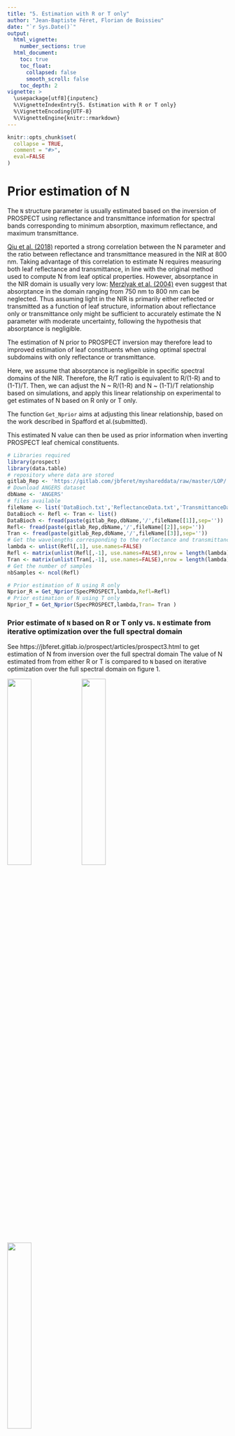 ```yaml
---
title: "5. Estimation with R or T only"
author: "Jean-Baptiste Féret, Florian de Boissieu"
date: "`r Sys.Date()`"
output:
  html_vignette:
    number_sections: true
  html_document:
    toc: true
    toc_float:
      collapsed: false
      smooth_scroll: false
    toc_depth: 2
vignette: >
  \usepackage[utf8]{inputenc}
  %\VignetteIndexEntry{5. Estimation with R or T only}
  %\VignetteEncoding{UTF-8}
  %\VignetteEngine{knitr::rmarkdown}
---
```


```r
knitr::opts_chunk$set(
  collapse = TRUE,
  comment = "#>",
  eval=FALSE
)
```


# Prior estimation of N
The `N` structure parameter is usually estimated based on the inversion of PROSPECT using reflectance and transmittance information for spectral bands corresponding to minimum absorption, maximum reflectance, and maximum transmittance. 

[Qiu et al. (2018)](https://doi.org/10.1109/TGRS.2018.2791930 "Qiu et al., TGRS 2018") reported a strong correlation between the N parameter and the ratio between reflectance and transmittance measured in the NIR at 800 nm. Taking advantage of this correlation to estimate N requires measuring both leaf reflectance and transmittance, in line with the original method used to compute N from leaf optical properties. However, absorptance in the NIR domain is usually very low: [Merzlyak et al. (2004)](https://doi.org/10.1016/j.jphotobiol.2004.03.003 "Merzlyak et al. (2004)") even suggest that absorptance in the domain ranging from 750 nm to 800 nm can be neglected. Thus assuming light in the NIR is primarily either reflected or transmitted as a function of leaf structure, information about reflectance only or transmittance only might be sufficient to accurately estimate the N parameter with moderate uncertainty, following the hypothesis that absorptance is negligible. 

The estimation of N prior to PROSPECT inversion may therefore lead to improved estimation of leaf constituents when using optimal spectral subdomains with only reflectance or transmittance.

Here, we assume that absorptance is negligeible in specific spectral domains of the NIR. Therefore, the R/T ratio is equivalent to R/(1-R) and to (1-T)/T.
Then, we can adjust the N ~ R/(1-R) and N ~ (1-T)/T relationship based on simulations, and apply this linear relationship on experimental to get estimates of N based on R only or T only. 

The function `Get_Nprior` aims at adjusting this linear relationship, based on the work described in Spafford et al.(submitted).

This estimated N value can then be used as prior information when inverting PROSPECT leaf chemical constituents.

```r
# Libraries required 
library(prospect)
library(data.table)
# repository where data are stored
gitlab_Rep <- 'https://gitlab.com/jbferet/myshareddata/raw/master/LOP/'
# Download ANGERS dataset
dbName <- 'ANGERS'
# files available
fileName <- list('DataBioch.txt','ReflectanceData.txt','TransmittanceData.txt')
DataBioch <- Refl <- Tran <- list()
DataBioch <- fread(paste(gitlab_Rep,dbName,'/',fileName[[1]],sep=''))
Refl<- fread(paste(gitlab_Rep,dbName,'/',fileName[[2]],sep=''))
Tran <- fread(paste(gitlab_Rep,dbName,'/',fileName[[3]],sep=''))
# Get the wavelengths corresponding to the reflectance and transmittance measurements  
lambda <- unlist(Refl[,1], use.names=FALSE)
Refl <- matrix(unlist(Refl[,-1], use.names=FALSE),nrow = length(lambda))
Tran <- matrix(unlist(Tran[,-1], use.names=FALSE),nrow = length(lambda))
# Get the number of samples
nbSamples <- ncol(Refl)

# Prior estimation of N using R only
Nprior_R = Get_Nprior(SpecPROSPECT,lambda,Refl=Refl)
# Prior estimation of N using T only
Nprior_T = Get_Nprior(SpecPROSPECT,lambda,Tran= Tran )

```

### Prior estimate of `N` based on R or T only vs. `N` estimate from iterative optimization over the full spectral domain
See https://jbferet.gitlab.io/prospect/articles/prospect3.html to get estimation of N from inversion over the full spectral domain
The value of N estimated from from either R or T is compared to `N` based on iterative optimization over the full spectral domain on figure 1. 


<p float="left">
  <img src="../man/figures/N_RTvsR.png" width="33%" />
  <img src="../man/figures/N_RTvsT.png" width="33%" />
  <img src="../man/figures/N_RvsT.png" width="33%" />
</p>
<center>
  Fig. 1. Comparison between `N` estimated from PROSPECT inversion using R & T over the full spectral domain, and from PROSPECT inversion using either R or T and the method provided in the function `Get_Nprior`, for ANGERS dataset.
</center> 
<p>&nbsp;</p>


# PROSPECT inversion using prior estimation of N and only R or only T

The estimation of leaf constituents based on reflectance or transmittance only, when no prior estimation of `N` is provided, is performed as follows:

```r
# Estimate all parameters for PROSPECT-D
Parms2Estimate  = 'ALL'
CHL_R <- CAR_R <- EWT_R <- LMA_R <- N_R <- c()
CHL_T <- CAR_T <- EWT_T <- LMA_T <- N_T <- c()
InitValues <- data.frame(CHL=40, CAR=10, ANT=0.1, BROWN=0, EWT=0.01, LMA=0.01, N=1.5)
# Adjust spectral domain for SpecPROSPECT to fit leaf optical properties 
SubData <- FitSpectralData(SpecPROSPECT=SpecPROSPECT,lambda=lambda,Refl, 
                           Tran =Tran,UserDomain = c(lambda[1],lambda[length(lambda)]))
SubSpecPROSPECT = SubData$SpecPROSPECT
Sublambda       = SubData$lambda
SubRefl         = SubData$Refl
SubTran         = SubData$Tran

print('PROSPECT inversion using full spectral range')
for (i in 1:nbSamples){
  print(i)
  res <- Invert_PROSPECT(SubSpecPROSPECT, Refl = SubRefl[,i], Tran = NULL, 
                         PROSPECT_version = 'D',Parms2Estimate = Parms2Estimate, 
                         InitValues = InitValues)
  CHL_R[i] <- res$CHL
  CAR_R[i] <- res$CAR
  EWT_R[i] <- res$EWT
  LMA_R[i] <- res$LMA
  N_R[i] <- res$N

  res <- Invert_PROSPECT(SubSpecPROSPECT, Refl = NULL, Tran = SubTran[,i], 
                         PROSPECT_version = 'D',Parms2Estimate = Parms2Estimate, 
                         InitValues = InitValues)
  CHL_T[i] <- res$CHL
  CAR_T[i] <- res$CAR
  EWT_T[i] <- res$EWT
  LMA_T[i] <- res$LMA
  N_T[i] <- res$N
}

```


The performance of PROSPECT inversion when no prior estimation of `N` is provided and only R and T measured can be compared with the performances obtained when prior estimate of `N` is provided

```r
# Estimate all parameters for PROSPECT-D
Parms2Estimate <- c("CHL", "CAR", "ANT", "EWT", "LMA")
CHL_R_Nprior <- CAR_R_Nprior <- EWT_R_Nprior <- LMA_R_Nprior <- c()
CHL_T_Nprior <- CAR_T_Nprior <- EWT_T_Nprior <- LMA_T_Nprior <- c()
# Adjust spectral domain for SpecPROSPECT to fit leaf optical properties 
SubData <- FitSpectralData(SpecPROSPECT=SpecPROSPECT,lambda=lambda,Refl, 
                           Tran =Tran,UserDomain = c(lambda[1],lambda[length(lambda)]),UL_Bounds = TRUE)
SubSpecPROSPECT = SubData$SpecPROSPECT
Sublambda       = SubData$lambda
SubRefl         = SubData$Refl
SubTran         = SubData$Tran

print('PROSPECT inversion using full spectral range')
for (i in 1:nbSamples){
  print(i)
  InitValues <- data.frame(CHL=40, CAR=10, ANT=0.1, BROWN=0, EWT=0.01, 
                           LMA=0.01, N=Nprior_R[i])
  res <- Invert_PROSPECT(SpecPROSPECT = SubSpecPROSPECT, Refl = SubRefl[,i], Tran = NULL, 
                         PROSPECT_version = 'D',Parms2Estimate = Parms2Estimate, 
                         InitValues = InitValues)
  CHL_R_Nprior[i] <- res$CHL
  CAR_R_Nprior[i] <- res$CAR
  EWT_R_Nprior[i] <- res$EWT
  LMA_R_Nprior[i] <- res$LMA

  InitValues <- data.frame(CHL=40, CAR=10, ANT=0.1, BROWN=0, EWT=0.01, 
                           LMA=0.01, N=Nprior_T[i])
  res <- Invert_PROSPECT(SubSpecPROSPECT, Refl = NULL, Tran = SubTran[,i], 
                         PROSPECT_version = 'D',Parms2Estimate = Parms2Estimate, 
                         InitValues = InitValues)
  CHL_T_Nprior[i] <- res$CHL
  CAR_T_Nprior[i] <- res$CAR
  EWT_T_Nprior[i] <- res$EWT
  LMA_T_Nprior[i] <- res$LMA
}

```

Finally, the combination of prior estimation of `N` and optimal spectral domain for each constituent is also tested:

```r
# Estimate all parameters for PROSPECT-D using R only
Parms2Estimate  = c('CHL','CAR','ANT','EWT','LMA')
InitValues <- data.frame(CHL=40, CAR=8, ANT=0.1, BROWN=0, EWT=0.01, LMA=0.01, N=1.5)
print('PROSPECT inversion using optimal spectral setting and prior N')
ParmEst <- Invert_PROSPECT_OPT(SpecPROSPECT = SubSpecPROSPECT, lambda=Sublambda, Refl = SubRefl, 
                               Tran = NULL, PROSPECT_version = 'D',
                               Parms2Estimate = Parms2Estimate, InitValues = InitValues)
CHL_R_OPT <- ParmEst$CHL
CAR_R_OPT <- ParmEst$CAR
ANT_R_OPT <- ParmEst$ANT
EWT_R_OPT <- ParmEst$EWT
LMA_R_OPT <- ParmEst$LMA

ParmEst <- Invert_PROSPECT_OPT(SpecPROSPECT = SubSpecPROSPECT, lambda=Sublambda, Refl = NULL, 
                               Tran = SubTran, PROSPECT_version = 'D',
                               Parms2Estimate = Parms2Estimate, InitValues = InitValues)
CHL_T_OPT <- ParmEst$CHL
CAR_T_OPT <- ParmEst$CAR
ANT_T_OPT <- ParmEst$ANT
EWT_T_OPT <- ParmEst$EWT
LMA_T_OPT <- ParmEst$LMA
```

The comparison between PROSPECT inversion without prior `N`, with prior `N`, and with prior `N` and optimal spectral domain selection, when only R or T are used, is showed below:

<p float="left">
  <img src="../man/figures/CHL_R.png" width="33%" />
  <img src="../man/figures/CHL_R_Nprior.png" width="33%" />
  <img src="../man/figures/CHL_R_Nprior_OPT.png" width="33%" />
</p>
<p float="left">
  <img src="../man/figures/CHL_T.png" width="33%" />
  <img src="../man/figures/CHL_T_Nprior.png" width="33%" />
  <img src="../man/figures/CHL_T_Nprior_OPT.png" width="33%" />
</p>
<center>
  Fig. 2. Estimation of `CHL` from PROSPECT inversion, without prior `N` (left), with prior `N` (middle), and with prior `N` and optimal spectral domain selection (right), when using only R (top) or only T (bottom). Grey dots correspond to the estimation when inverting PROSPECT using  R & T over the full VSWIR spectral domain. 
</center>
<p>&nbsp;</p>

<p float="left">
  <img src="../man/figures/CAR_R.png" width="33%" />
  <img src="../man/figures/CAR_R_Nprior.png" width="33%" />
  <img src="../man/figures/CAR_R_Nprior_OPT.png" width="33%" />
</p>
<p float="left">
  <img src="../man/figures/CAR_T.png" width="33%" />
  <img src="../man/figures/CAR_T_Nprior.png" width="33%" />
  <img src="../man/figures/CAR_T_Nprior_OPT.png" width="33%" />
</p>
<center>
  Fig. 3. Estimation of `CAR` from PROSPECT inversion, without prior `N` (left), with prior `N` (middle), and with prior `N` and optimal spectral domain selection (right), when using only R (top) or only T (bottom). Grey dots correspond to the estimation when inverting PROSPECT using  R & T over the full VSWIR spectral domain.
</center>
<p>&nbsp;</p>

<p float="left">
  <img src="../man/figures/EWT_R.png" width="33%" />
  <img src="../man/figures/EWT_R_Nprior.png" width="33%" />
  <img src="../man/figures/EWT_R_Nprior_OPT.png" width="33%" />
</p>
<p float="left">
  <img src="../man/figures/EWT_T.png" width="33%" />
  <img src="../man/figures/EWT_T_Nprior.png" width="33%" />
  <img src="../man/figures/EWT_T_Nprior_OPT.png" width="33%" />
</p>
<center>
  Fig. 4. Estimation of `EWT` from PROSPECT inversion, without prior `N` (left), with prior `N` (middle), and with prior `N` and optimal spectral domain selection (right), when using only R (top) or only T (bottom). Grey dots correspond to the estimation when inverting PROSPECT using  R & T over the full VSWIR spectral domain.
</center>
<p>&nbsp;</p>

<p float="left">
  <img src="../man/figures/LMA_R.png" width="33%" />
  <img src="../man/figures/LMA_R_Nprior.png" width="33%" />
  <img src="../man/figures/LMA_R_Nprior_OPT.png" width="33%" />
</p>
<p float="left">
  <img src="../man/figures/LMA_T.png" width="33%" />
  <img src="../man/figures/LMA_T_Nprior.png" width="33%" />
  <img src="../man/figures/LMA_T_Nprior_OPT.png" width="33%" />
</p>
<center>
  Fig. 5. Estimation of `LMA` from PROSPECT inversion, without prior `N` (left), with prior `N` (middle), and with prior `N` and optimal spectral domain selection (right), when using only R (top) or only T (bottom). Grey dots correspond to the estimation when inverting PROSPECT using  R & T over the full VSWIR spectral domain.
</center>
<p>&nbsp;</p>






<!-- invert specific constituents using optimal spectral domains -->
<!-- Use Reflectance only and prior estimation of N -->

<!-- # Inversion of PROSPECT using optimal spectral domains -->

<!-- the leaf chemical constituents can then be estimated based on PROSPECT inversion using optimal spectral domains and prior estimation of `N`. -->

<!-- ```{r invert using optimal spectral domains} -->

<!-- # define optimal domain for leaf constituents -->
<!-- # ref:  - Feret et al., RSE (2019) https://doi.org/10.1016/j.rse.2018.11.002 -->
<!-- #       - Spafford et al., (submitted) -->
<!-- OptDomain = list('CHL' = c(700,720), 'CAR' = c(540,560), -->
<!--                  'EWT' = c(1700,2400), 'LMA' = c(1700,2400), -->
<!--                  'PROT' = c(2100,2200), 'CBC' = c(2100,2400)) -->
<!-- Parms2Estimate  = c('EWT','LMA') -->
<!-- # Fit spectral data to match PROSPECT with user optical properties -->
<!-- SubData = FitSpectralData(SpecPROSPECT=SpecPROSPECT,lambda=lambda,Refl=Refl,Tran=Tran,UserDomain = OptDomain$EWT) -->
<!-- SubSpecPROSPECT = SubData$SpecPROSPECT -->
<!-- Sublambda       = SubData$lambda -->
<!-- SubRefl         = SubData$Refl -->
<!-- SubTran         = SubData$Tran -->

<!-- # Invert PROSPECT with optimal spectral information -->
<!-- EWT_mod4    = LMA_mod4    = Nstruct_mod4= list() -->
<!-- for (i in 1:ncol(SubRefl)){ -->
<!--   print(i) -->
<!--   ParmSet = list('N'=c(Nprior[i])[[1]]) -->
<!--   res= Invert_PROSPECT(SubSpecPROSPECT,Refl = SubRefl[,i],Tran = SubTran[,i],PROSPECT_version = 'D',Parms2Estimate = Parms2Estimate,ParmSet = ParmSet) -->
<!--   EWT_mod4[i]    = res$EWT -->
<!--   LMA_mod4[i]    = res$LMA -->
<!--   Nstruct_mod4[i]= res$N -->
<!-- } -->
<!-- plot(Bioch[,5],EWT_mod4,xlim = c(0,0.06),ylim = c(0,0.06)) -->
<!-- plot(Bioch[,6],LMA_mod4,xlim = c(0,0.04),ylim = c(0,0.04)) -->
<!-- rmse(actual = c(matrix(Bioch[,6])),predicted = c(do.call(rbind,LMA_mod4))) -->
<!-- ``` -->

<!-- # Results -->

